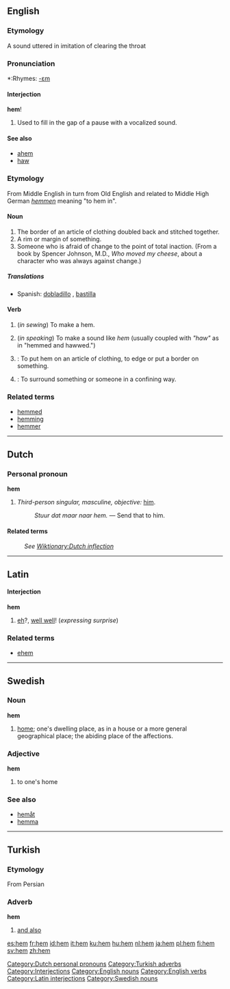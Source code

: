 ==English==

===Etymology===
A sound uttered in imitation of clearing the throat

===Pronunciation===
*:Rhymes: [[Rhymes:English:-ɛm|-ɛm]]

====Interjection====
'''hem'''!
# Used to fill in the gap of a pause with a vocalized sound.

====See also====
*[[ahem]]
*[[haw]]

===Etymology===
From Middle English in turn from Old English and related to Middle High German ''[[hemmen]]'' meaning "to hem in".

====Noun====
{{en-noun-reg}}

# The border of an article of clothing doubled back and stitched together.
# A rim or margin of something.
# Someone who is afraid of change to the point of total inaction.  (From a book by Spencer Johnson, M.D., ''Who moved my cheese'', about a character who was always against change.)

=====Translations=====
*Spanish: [[dobladillo]] {{m}}, [[bastilla]] {{f}}

====Verb====
{{en-verb|hem|m|ing}}

# {{intransitive}} (''in sewing'') To make a hem.
# {{intransitive}} (''in speaking'') To make a sound like ''hem'' (usually coupled with ''"haw"'' as in "hemmed and hawwed.")
# {{transitive}}: To put hem on an article of clothing, to edge or put a border on something.
# {{transitive}}: To surround something or someone in a confining way.

===Related terms===
*[[hemmed]]
*[[hemming]]
*[[hemmer]] 

----

==Dutch==
===Personal pronoun===
'''hem'''

# ''Third-person singular, masculine, objective:'' [[him]].
#: ''Stuur dat maar naar hem.'' &mdash; Send that to him.

====Related terms====
: ''See [[Wiktionary:Dutch inflection#Pronouns|Wiktionary:Dutch inflection]]''

----
==Latin==

====Interjection====
'''hem'''
# [[eh]]?, [[well well]]! (''expressing surprise'')

===Related terms===
*[[ehem]]

----

==Swedish==
===Noun===
'''hem'''

#[[home]]; one's dwelling place, as in a house or a more general geographical place; the abiding place of the affections.

===Adjective===
'''hem'''

#to one's home

===See also===
*[[hemåt]]
*[[hemma]]

----

==Turkish==
===Etymology===
From Persian
===Adverb===
'''hem'''

# [[and also]]

[[Category:Dutch personal pronouns]]
[[Category:Turkish adverbs]]
[[Category:Interjections]]
[[Category:English nouns]]
[[Category:English verbs]]
[[Category:Latin interjections]]
[[Category:Swedish nouns]]

[[es:hem]]
[[fr:hem]]
[[id:hem]]
[[it:hem]]
[[ku:hem]]
[[hu:hem]]
[[nl:hem]]
[[ja:hem]]
[[pl:hem]]
[[fi:hem]]
[[sv:hem]]
[[zh:hem]]